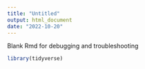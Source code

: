 ```yaml
---
title: "Untitled"
output: html_document
date: "2022-10-20"
---
```


Blank Rmd for debugging and troubleshooting

```r

library(tidyverse)



```


